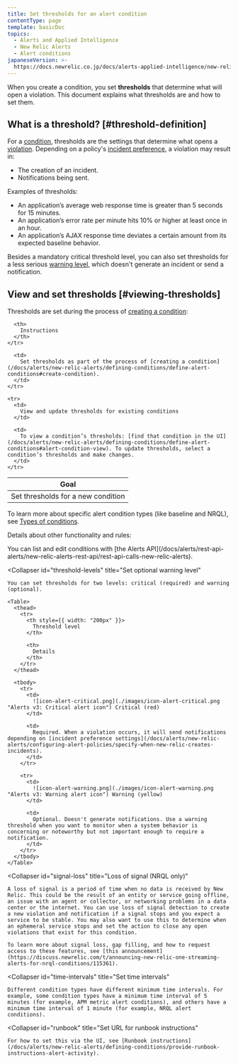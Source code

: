 ```yaml
---
title: Set thresholds for an alert condition
contentType: page
template: basicDoc
topics:
  - Alerts and Applied Intelligence
  - New Relic Alerts
  - Alert conditions
japaneseVersion: >-
  https://docs.newrelic.co.jp/docs/alerts-applied-intelligence/new-relic-alerts/alert-conditions/set-thresholds-alert-condition
---
```


When you create a condition, you set **thresholds** that determine what will open a violation. This document explains what thresholds are and how to set them.

## What is a threshold? [#threshold-definition]

For a [condition](/docs/using-new-relic/welcome-new-relic/get-started/glossary#alert-condition), thresholds are the settings that determine what opens a [violation](/docs/using-new-relic/welcome-new-relic/get-started/glossary#alert-violation). Depending on a policy's [incident preference](/docs/alerts/new-relic-alerts/configuring-alert-policies/specify-when-new-relic-creates-incidents), a violation may result in:

* The creation of an incident.
* Notifications being sent.

Examples of thresholds:

* An application’s average web response time is greater than 5 seconds for 15 minutes.
* An application’s error rate per minute hits 10% or higher at least once in an hour.
* An application’s AJAX response time deviates a certain amount from its expected baseline behavior.

Besides a mandatory critical threshold level, you can also set thresholds for a less serious [warning level](#threshold-levels), which doesn't generate an incident or send a notification.

## View and set thresholds [#viewing-thresholds]

Thresholds are set during the process of [creating a condition](/docs/alerts/new-relic-alerts/defining-conditions/define-alert-conditions):

<Table>
  <thead>
    <tr>
      <th style={{ width: "220px" }}>
        Goal
      </th>

      <th>
        Instructions
      </th>
    </tr>
  </thead>

  <tbody>
    <tr>
      <td>
        Set thresholds for a new condition
      </td>

      <td>
        Set thresholds as part of the process of [creating a condition](/docs/alerts/new-relic-alerts/defining-conditions/define-alert-conditions#create-condition).
      </td>
    </tr>

    <tr>
      <td>
        View and update thresholds for existing conditions
      </td>

      <td>
        To view a condition’s thresholds: [find that condition in the UI](/docs/alerts/new-relic-alerts/defining-conditions/define-alert-conditions#alert-condition-view). To update thresholds, select a condition’s thresholds and make changes.
      </td>
    </tr>
  </tbody>
</Table>

To learn more about specific alert condition types (like baseline and NRQL), see [Types of conditions](/docs/alerts/new-relic-alerts/defining-conditions/define-alert-conditions#condition-types).

Details about other functionality and rules:

<CollapserGroup>
  <Collapser
    id="use-api"
    title="Use the Alerts API"
  >
    You can list and edit conditions with [the Alerts API](/docs/alerts/rest-api-alerts/new-relic-alerts-rest-api/rest-api-calls-new-relic-alerts).
  </Collapser>

  <Collapser
    id="threshold-levels"
    title="Set optional warning level"
  >
    You can set thresholds for two levels: critical (required) and warning (optional).

    <Table>
      <thead>
        <tr>
          <th style={{ width: "200px" }}>
            Threshold level
          </th>

          <th>
            Details
          </th>
        </tr>
      </thead>

      <tbody>
        <tr>
          <td>
            ![icon-alert-critical.png](./images/icon-alert-critical.png "Alerts v3: Critical alert icon") Critical (red)
          </td>

          <td>
            Required. When a violation occurs, it will send notifications depending on [incident preference settings](/docs/alerts/new-relic-alerts/configuring-alert-policies/specify-when-new-relic-creates-incidents).
          </td>
        </tr>

        <tr>
          <td>
            ![icon-alert-warning.png](./images/icon-alert-warning.png "Alerts v3: Warning alert icon") Warning (yellow)
          </td>

          <td>
            Optional. Doesn't generate notifications. Use a warning threshold when you want to monitor when a system behavior is concerning or noteworthy but not important enough to require a notification.
          </td>
        </tr>
      </tbody>
    </Table>
  </Collapser>

  <Collapser
    id="signal-loss"
    title="Loss of signal (NRQL only)"
  >
    A loss of signal is a period of time when no data is received by New Relic. This could be the result of an entity or service going offline, an issue with an agent or collector, or networking problems in a data center or the internet. You can use loss of signal detection to create a new violation and notification if a signal stops and you expect a service to be stable. You may also want to use this to determine when an ephemeral service stops and set the action to close any open violations that exist for this condition.

    To learn more about signal loss, gap filling, and how to request access to these features, see [this announcement](https://discuss.newrelic.com/t/announcing-new-relic-one-streaming-alerts-for-nrql-conditions/115361).
  </Collapser>

  <Collapser
    id="time-intervals"
    title="Set time intervals"
  >
    Different condition types have different minimum time intervals. For example, some condition types have a minimum time interval of 5 minutes (for example, APM metric alert conditions), and others have a minimum time interval of 1 minute (for example, NRQL alert conditions).
  </Collapser>

  <Collapser
    id="runbook"
    title="Set URL for runbook instructions"
  >
    For how to set this via the UI, see [Runbook instructions](/docs/alerts/new-relic-alerts/defining-conditions/provide-runbook-instructions-alert-activity).
  </Collapser>
</CollapserGroup>
